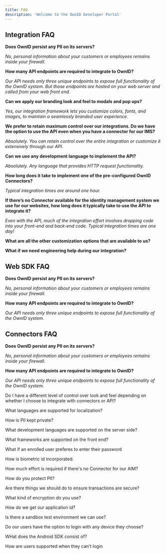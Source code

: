 ```yaml
---
title: FAQ
description: 'Welcome to the OwnID Developer Portal'
---
```

## Integration FAQ

**Does OwnID persist any PII on its servers?**

_No, personal information about your customers or employees remains inside your firewall._

**How many API endpoints are required to integrate to OwnID?**

_Our API needs only three unique endpoints to expose full functionality of the OwnID system. But those endpoints are hosted on your web server and called from your web front end._


**Can we apply our branding look and feel to modals and pop ups?**

_Yes, our integration framework lets you customize colors, fonts, and images, to maintain a seamlessly branded user experience._

**We prefer to retain maximum control over our integrations. Do we have the option to use the API even when you have a connector for our IMS?**

_Absolutely. You can retain control over the entire integration or customize it extensively through our API._

**Can we use any development language to implement the API?**

_Absolutely. Any language that provides HTTP request functionality._ 

**How long does it take to implement one of the pre-configured OwnID Connectors?**

_Typical integration times are around one hour._

**If there’s no Connector available for the identity management system we use for our websites, how long does it typically take to use the API to integrate it?**

_Even with the API, much of the integration effort involves dropping code into your front-end and  back-end code. Typical integration times are one day!_

**What are all the other customization options that are available to us?**

**What if we need engineering help during our integration?**

## Web SDK FAQ

**Does OwnID persist any PII on its servers?**

_No, personal information about your customers or employees remains inside your firewall._

**How many API endpoints are required to integrate to OwnID?**

_Our API needs only three unique endpoints to expose full functionality of the OwnID system._

## Connectors FAQ

**Does OwnID persist any PII on its servers?**

_No, personal information about your customers or employees remains inside your firewall._

**How many API endpoints are required to integrate to OwnID?**

_Our API needs only three unique endpoints to expose full functionality of the OwnID system._

Do I have a different level of control over look and feel depending on whether I choose to integrate with connectors or API?

What languages are supported for localization?

How is PII kept private?

What development languages are supported on the server side?

What frameworks are supported on the front end?

What if an enrolled user preferes to enter their password

How is biometric id incorporated.

How much effort is required if there's no Connector for our AIM?

How do you protect PII?

Are there things we should do to ensure transactions are secure?

What kind of encryption do you use?

How do we get our application id?

Is there a sandbox test environment we can use?

Do our users have the option to login with any device they choose?

WHat does the Android SDK consist of?

How are users supported when they can't login











